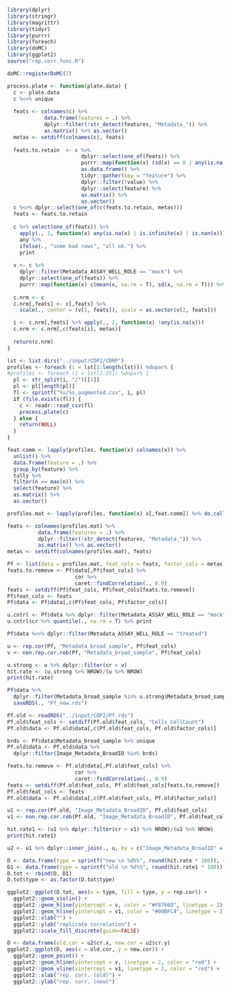 
```r

library(dplyr)
library(stringr)
library(magrittr)
library(tidyr)
library(purrr)
library(foreach)
library(doMC)
library(ggplot2)
source("rep.corr.func.R")

doMC::registerDoMC(2)

process.plate <- function(plate.data) {
  c <- plate.data
  c %<>% unique
  
  feats <- colnames(c) %>% 
            data.frame(features = .) %>%
            dplyr::filter(!str_detect(features, "Metadata_")) %>%
            as.matrix() %>% as.vector()
  metas <- setdiff(colnames(c), feats)
  
  feats.to.retain  <- c %>% 
                        dplyr::select(one_of(feats)) %>% 
                        purrr::map(function(x) (sd(x) == 0 | any(is.na(x)))) %>% 
                        as.data.frame() %>%
                        tidyr::gather(key = "feature") %>%
                        dplyr::filter(!value) %>%
                        dplyr::select(feature) %>%
                        as.matrix() %>%
                        as.vector()
  c %<>% dplyr::select(one_of(c(feats.to.retain, metas)))
  feats <- feats.to.retain
  
  c %>% select(one_of(feats)) %>% 
    apply(., 1, function(x) any(is.na(x) | is.infinite(x) | is.nan(x))) %>%
    any %>%
    ifelse(., "some bad rows", "all ok.") %>%
    print
  
  v <- c %>% 
    dplyr::filter(Metadata_ASSAY_WELL_ROLE == "mock") %>%
    dplyr::select(one_of(feats)) %>%
    purrr::map(function(x) c(mean(x, na.rm = T), sd(x, na.rm = T))) %>% as.data.frame %>% as.matrix()
  
  c.nrm <- c
  c.nrm[,feats] <- c[,feats] %>% 
    scale(., center = (v[1, feats]), scale = as.vector(v[2, feats]))

  i <- c.nrm[,feats] %>% apply(., 2, function(x) !any(is.na(x)))
  c.nrm <- c.nrm[,c(feats[i], metas)]
  
  return(c.nrm)
}

```

```r

lst <- list.dirs("../input/CDP2/CDRP")
profiles <- foreach (i = lst[2:length(lst)]) %dopar% {
#profiles <- foreach (i = lst[2:25]) %dopar% {
  pl <- str_split(i, "/")[[1]]
  pl <- pl[length(pl)]
  fl <- sprintf("%s/%s_augmented.csv", i, pl)
  if (file.exists(fl)) {
    c <- readr::read_csv(fl)  
    process.plate(c)
  } else {
    return(NULL)
  }
}

feat.comm <- lapply(profiles, function(x) colnames(x)) %>% 
  unlist() %>%
  data.frame(feature = .) %>% 
  group_by(feature) %>% 
  tally %>%
  filter(n == max(n)) %>%
  select(feature) %>% 
  as.matrix() %>%
  as.vector()

profiles.mat <- lapply(profiles, function(x) x[,feat.comm]) %>% do.call(rbind, .)

feats <- colnames(profiles.mat) %>% 
          data.frame(features = .) %>%
          dplyr::filter(!str_detect(features, "Metadata_")) %>%
          as.matrix() %>% as.vector()
metas <- setdiff(colnames(profiles.mat), feats)

Pf <- list(data = profiles.mat, feat_cols = feats, factor_cols = metas)
feats.to.remove <- Pf$data[,Pf$feat_cols] %>% 
                      cor %>%
                      caret::findCorrelation(., 0.9)
feats <- setdiff(Pf$feat_cols, Pf$feat_cols[feats.to.remove])
Pf$feat_cols <- feats
Pf$data <- Pf$data[,c(Pf$feat_cols, Pf$factor_cols)]

u.cntrl <- Pf$data %>% dplyr::filter(Metadata_ASSAY_WELL_ROLE == "mock") %>% dplyr::group_by(Metadata_Plate_Map_Name, Metadata_pert_well) %>% do(data.frame(cr = median(as.dist(cor(t(.[,Pf$feat_cols]))), na.rm = T))) 
u.cntrl$cr %>% quantile(., na.rm = T) %>% print

Pf$data %<>% dplyr::filter(Metadata_ASSAY_WELL_ROLE == "treated")

u <- rep.cor(Pf, "Metadata_broad_sample", Pf$feat_cols)
v <- non.rep.cor.rob(Pf, "Metadata_broad_sample", Pf$feat_cols)

u.strong <- u %>% dplyr::filter(cr > v)
hit.rate <- (u.strong %>% NROW)/(u %>% NROW)
print(hit.rate)

Pf$data %>% 
  dplyr::filter(Metadata_broad_sample %in% u.strong$Metadata_broad_sample) %>%
  saveRDS(., "Pf_new.rds")

```

```r

Pf.old <- readRDS("../input/CDP2/Pf.rds")
Pf.old$feat_cols <- setdiff(Pf.old$feat_cols, "Cells_CellCount")
Pf.old$data <- Pf.old$data[,c(Pf.old$feat_cols, Pf.old$factor_cols)]

brds <- Pf$data$Metadata_broad_sample %>% unique 
Pf.old$data <- Pf.old$data %>% 
  dplyr::filter(Image_Metadata_BroadID %in% brds)

feats.to.remove <- Pf.old$data[,Pf.old$feat_cols] %>% 
                      cor %>%
                      caret::findCorrelation(., 0.9)
feats <- setdiff(Pf.old$feat_cols, Pf.old$feat_cols[feats.to.remove])
Pf.old$feat_cols <- feats
Pf.old$data <- Pf.old$data[,c(Pf.old$feat_cols, Pf.old$factor_cols)]

u1 <- rep.cor(Pf.old, "Image_Metadata_BroadID", Pf.old$feat_cols)
v1 <- non.rep.cor.rob(Pf.old, "Image_Metadata_BroadID", Pf.old$feat_cols)

hit.rate1 <- (u1 %>% dplyr::filter(cr > v1) %>% NROW)/(u1 %>% NROW) 
print(hit.rate1)

u2 <- u1 %>% dplyr::inner_join(., u, by = c("Image_Metadata_BroadID" = "Metadata_broad_sample"))

D <- data.frame(type = sprintf("new \n %d%%", round(hit.rate * 100)), rep.cor = u$cr)
D1 <- data.frame(type = sprintf("old \n %d%%", round(hit.rate1 * 100)), rep.cor = u1$cr)
D.tot <- rbind(D, D1)
D.tot$type <- as.factor(D.tot$type)

ggplot2::ggplot(D.tot, aes(x = type, fill = type, y = rep.cor)) +
  ggplot2::geom_violin() + 
  ggplot2::geom_hline(yintercept = v, color = "#F8766D", linetype = 2) +
  ggplot2::geom_hline(yintercept = v1, color = "#00BFC4", linetype = 2) + 
  ggplot2::xlab("") +
  ggplot2::ylab("replicate correlation") +
  ggplot2::scale_fill_discrete(guide=FALSE)

D <- data.frame(old.cor = u2$cr.x, new.cor = u2$cr.y)
ggplot2::ggplot(D, aes(x = old.cor, y = new.cor)) + 
  ggplot2::geom_point() +
  ggplot2::geom_hline(yintercept = v, linetype = 2, color = "red") + 
  ggplot2::geom_vline(xintercept = v1, linetype = 2, color = "red") +
  ggplot2::xlab("rep. corr. (old)") + 
  ggplot2::ylab("rep. corr. (new)")
  

```

